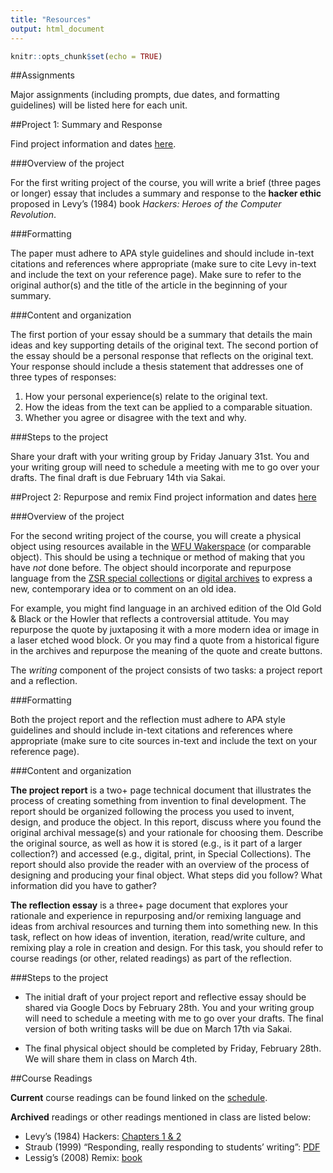 ```yaml
---
title: "Resources"
output: html_document
---
```


```r
knitr::opts_chunk$set(echo = TRUE)
```
##Assignments

Major assignments (including prompts, due dates, and formatting guidelines) will be listed here for each unit.

##Project 1: Summary and Response

Find project information and dates [here](https://smartjw.github.io/collaborative_writing/summaryresponse.html).  

###Overview of the project 

For the first writing project of the course, you will write a brief (three pages or longer) essay that includes a summary and response to the **hacker ethic** proposed in Levy's (1984) book *Hackers: Heroes of the Computer Revolution*.  

###Formatting

The paper must adhere to APA style guidelines and should include in-text citations and references where appropriate (make sure to cite Levy in-text and include the text on your reference page).  Make sure to refer to the original author(s) and the title of the article in the beginning of your summary. 

###Content and organization

The first portion of your essay should be a summary that details the main ideas and key supporting details of the original text. 
The second portion of the essay should be a personal response that reflects on the original text.  Your response should include a thesis statement that addresses one of three types of responses:

1.	How your personal experience(s) relate to the original text.
2.	How the ideas from the text can be applied to a comparable situation.
3.	Whether you agree or disagree with the text and why.  

###Steps to the project

Share your draft with your writing group by Friday January 31st. You and your writing group will need to schedule a meeting with me to go over your drafts.  The final draft is due February 14th via Sakai.  

##Project 2: Repurpose and remix
Find project information and dates [here](https://smartjw.github.io/collaborative_writing/repurpose.html)

###Overview of the project 

For the second writing project of the course, you will create a physical object using resources available in the [WFU Wakerspace](https://wakerspace.wfu.edu/) (or comparable object).  This should be using a technique or method of making that you have *not* done before. The object should incorporate and repurpose language from the [ZSR special collections](https://zsr.wfu.edu/special/) or [digital archives](https://zsr.wfu.edu/special/collections/digital/) to express a new, contemporary idea or to comment on an old idea. 

For example, you might find language in an archived edition of the Old Gold & Black or the Howler that reflects a controversial attitude.  You may repurpose the quote by juxtaposing it with a more modern idea or image in a laser etched wood block.  Or you may find a quote from a historical figure in the archives and repurpose the meaning of the quote and create buttons.  

The *writing* component of the project consists of two tasks: a project report and a reflection.  

###Formatting

Both the project report and the reflection must adhere to APA style guidelines and should include in-text citations and references where appropriate (make sure to cite sources in-text and include the text on your reference page).  

###Content and organization

**The project report** is a two+ page technical document that illustrates the process of creating something from invention to final development.  The report should be organized following the process you used to invent, design, and produce the object.  In this report, discuss where you found the original archival message(s) and your rationale for choosing them. Describe the original source, as well as how it is stored (e.g., is it part of a larger collection?) and accessed (e.g., digital, print, in Special Collections). The report should also provide the reader with an overview of the process of designing and producing your final object. What steps did you follow? What information did you have to gather? 

**The reflection essay** is a three+ page document that explores your rationale and experience in repurposing and/or remixing language and ideas from  archival resources and turning them into something new. In this task, reflect on how ideas of invention, iteration, read/write culture, and remixing play a role in creation and design. For this task, you should refer to course readings (or other, related readings) as part of the reflection.  

###Steps to the project

* The initial draft of your project report and reflective essay should be shared via Google Docs by February 28th. You and your writing group will need to schedule a meeting with me to go over your drafts. The final version of both writing tasks will be due on March 17th via Sakai.  

* The final physical object should be completed by Friday, February 28th.  We will share them in class on March 4th.  

##Course Readings 

**Current** course readings can be found linked on the [schedule](https://smartjw.github.io/collaborative_writing/schedule.html).

**Archived** readings or other readings mentioned in class are listed below:  

* Levy's (1984) Hackers: [Chapters 1 & 2](http://www.gutenberg.org/ebooks/729)
* Straub (1999) "Responding, really responding to students' writing": [PDF](https://github.com/smartjw/collaborative_writing/blob/master/docs/straub_responding.pdf) 
* Lessig's (2008) Remix: [book](https://archive.org/details/LawrenceLessigRemix/mode/2up)